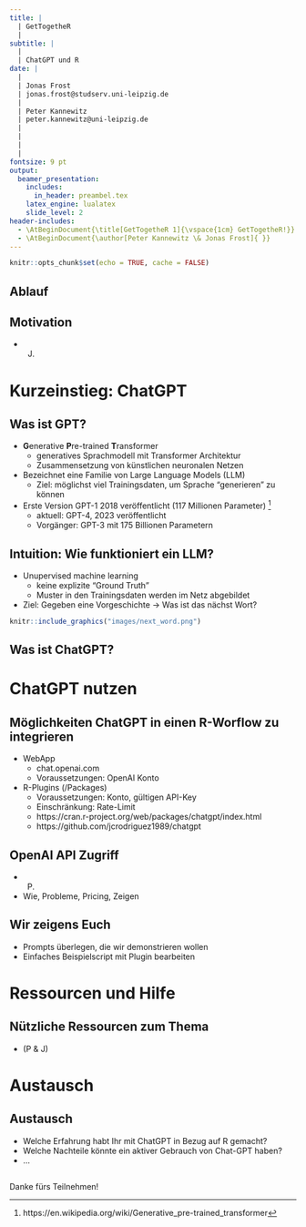 ```yaml
---
title: |
  | GetTogetheR 
  |
subtitle: |
  |
  | ChatGPT und R
date: | 
  |
  | Jonas Frost
  | jonas.frost@studserv.uni-leipzig.de
  |
  | Peter Kannewitz                       
  | peter.kannewitz@uni-leipzig.de
  |
  |              
  |              
  |                                                                                                      08. Juni 2023
fontsize: 9 pt
output: 
  beamer_presentation:
    includes:
      in_header: preambel.tex
    latex_engine: lualatex  
    slide_level: 2
header-includes: 
  - \AtBeginDocument{\title[GetTogetheR 1]{\vspace{1cm} GetTogetheR!}}
  - \AtBeginDocument{\author[Peter Kannewitz \& Jonas Frost]{ }}
---
```


```r
knitr::opts_chunk$set(echo = TRUE, cache = FALSE)
```


## Ablauf

\begin{minipage}{\textwidth}
   \linespread{2}
   \tableofcontents
\end{minipage}
\vspace*{3cm}

## Motivation

- (J)

# Kurzeinstieg: ChatGPT 

## Was ist GPT?

- **G**enerative **P**re-trained **T**ransformer
  - generatives Sprachmodell mit Transformer Architektur
  - Zusammensetzung von künstlichen neuronalen Netzen
- Bezeichnet eine Familie von Large Language Models (LLM)
  - Ziel: möglichst viel Trainingsdaten, um Sprache "generieren" zu können 
- Erste Version GPT-1 2018 veröffentlicht (117 Millionen Parameter) ^[ https://en.wikipedia.org/wiki/Generative_pre-trained_transformer]
  - aktuell: GPT-4, 2023 veröffentlicht
  - Vorgänger: GPT-3 mit 175 Billionen Parametern
  

## Intuition: Wie funktioniert ein LLM?

- Unupervised machine learning
  - keine explizite "Ground Truth"
  - Muster in den Trainingsdaten werden im Netz abgebildet
- Ziel: Gegeben eine Vorgeschichte $\rightarrow$ Was ist das nächst Wort?

```r
knitr::include_graphics("images/next_word.png")
```


## Was ist ChatGPT?

# ChatGPT nutzen

## Möglichkeiten ChatGPT in einen R-Worflow zu integrieren


- WebApp 
  - chat.openai.com
  - Voraussetzungen: OpenAI Konto 
- R-Plugins (/Packages)
  - Voraussetzungen: Konto, gültigen API-Key
  - Einschränkung: Rate-Limit
  - https://cran.r-project.org/web/packages/chatgpt/index.html
  - https://github.com/jcrodriguez1989/chatgpt
  
## OpenAI API Zugriff  

- (P)
- Wie, Probleme, Pricing, Zeigen
  
## Wir zeigens Euch

- Prompts überlegen, die wir demonstrieren wollen
- Einfaches Beispielscript mit Plugin bearbeiten

# Ressourcen und Hilfe

## Nützliche Ressourcen zum Thema

- (P & J)

# Austausch

## Austausch

- Welche Erfahrung habt Ihr mit ChatGPT in Bezug auf R gemacht?
- Welche Nachteile könnte ein aktiver Gebrauch von Chat-GPT haben?
- ...

## 

\center\huge

Danke fürs Teilnehmen!



